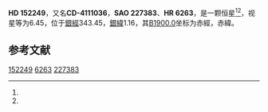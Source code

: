 {{Starbox begin
| name = HD 152249
}}
{{Starbox observe
| epoch = [[J2000.0|J2000.0]]
| constell = {{星座名待查}}<ref name=SIMBAD>{{cite web
 | url=http://simbad.u-strasbg.fr/simbad/sim-id?Ident=HR+6263
 | title =Pulsating variable Star
 | publisher=Centre de Données astronomiques de Strasbourg
 | work=SIMBAD
 | accessdate=2012-07-13}}</ref><ref name=DATA>{{cite web
 | url=http://vizier.u-strasbg.fr/viz-bin/VizieR-5?-out.add=.&-source=5050&-corr=PK=HR&-out.max=9999&HR=6263
 | title=VizieR Detailed Page
 | accessdate=2012-07-13
 | archive-date=2016-03-04
 | archive-url=https://web.archive.org/web/20160304201210/http://vizier.u-strasbg.fr/viz-bin/VizieR-5?-out.add=.&-source=5050&-corr=PK=HR&-out.max=9999&HR=6263
 | dead-url=no
 }}</ref>
| 星官 = 
| ra = {{RA|16|54|11.8}}<ref name=SIMBAD /><ref name=DATA />
| dec = {{DEC|-41|51|1}}<ref name=SIMBAD /><ref name=DATA />
| appmag_v = 6.45<ref name=SIMBAD /><ref name=DATA />
}}
{{Starbox character
| class = O9Ib<ref name=SIMBAD /><ref name=DATA />
| b-v = 0.2<ref name=SIMBAD /><ref name=DATA />
| u-b = -0.74<ref name=SIMBAD /><ref name=DATA />
| r-i = <ref name=SIMBAD /><ref name=DATA />
| variable = 
}}
{{Starbox astrometry
| radial_v = -0.74
| prop_mo_ra = -24
| parallax = 
| p_error = 
}}
{{Starbox catalog
| names =CD-4111036，[[SAO星表|SAO]] 227383，[[HD星表|HD]] 152249，[[HR星表|HR]] 6263}}
{{Starbox reference |Simbad=HR+6263}}
{{Starbox end}}

'''HD 152249'''，又名'''CD-4111036'''，'''SAO 227383'''、'''HR 6263'''，是一颗恒星<ref name=SIMBAD /><ref name=DATA />，视星等为6.45，位于[[銀道座標系|銀經]]343.45，[[銀道座標系|銀緯]]1.16，其[[B1900.0|B1900.0]]坐标为赤經{{RA|16|47|10.3}}，赤緯{{DEC|-41|1.16|0}}。

== 参考文献 ==
{{reflist}}

{{star-stub}}

[[Category:HD和HDE天體|152249]]
[[Category:HR天體|6263]]
[[Category:SAO天體|227383]]
